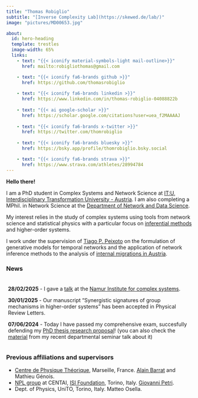 ```yaml
---
title: "Thomas Robiglio"
subtitle: "[Inverse Complexity Lab](https://skewed.de/lab/)"
image: "pictures/MD00653.jpg"

about:
  id: hero-heading
  template: trestles
  image-width: 65%
  links:
    - text: "{{< iconify material-symbols-light mail-outline>}}"
      href: mailto:robigliothomas@gmail.com

    - text: "{{< iconify fa6-brands github >}}"
      href: https://github.com/thomasrobiglio
    
    - text: "{{< iconify fa6-brands linkedin >}}"
      href: https://www.linkedin.com/in/thomas-robiglio-04088822b
    
    - text: "{{< ai google-scholar >}}"
      href: https://scholar.google.com/citations?user=uea_f2MAAAAJ
    
    - text: "{{< iconify fa6-brands x-twitter >}}"
      href: https://twitter.com/thomrobiglio
    
    - text: "{{< iconify fa6-brands bluesky >}}"
      href: https://bsky.app/profile/thomrobiglio.bsky.social

    - text: "{{< iconify fa6-brands strava >}}"
      href: https://www.strava.com/athletes/28994784
---
```


:::{#hero-heading}
**Hello there!**

I am a PhD student in Complex Systems and Network Science at [IT:U, Interdisciplinary Transformation University - Austria](https://it-u.at/en/). I am also completing a MPhil. in Network Science at the [Department of Network and Data Science](https://www.ceu.edu/unit/dnds).

My interest relies in the study of complex systems using tools from network science and statistical physics with a particular focus on [inferential methods](https://skewed.de/lab/research.html) and higher-order systems.

I work under the supervision of [Tiago P. Peixoto](https://skewed.de/tiago/) on the formulation of generative models for temporal networks and the application of network inference methods to the analysis of [internal migrations in Austria](https://moma.science).
:::

### News
<div style="height:170px;overflow:scroll;padding:5px;">
**28/02/2025** - I gave a [talk](pdf/presentation_namur_28Feb.pdf) at the [Namur Institute for complex systems](https://www.naxys.be).

**30/01/2025** - Our manuscript "Synergistic signatures of group mechanisms in higher-order systems" has been accepted in Physical Review Letters.

**07/06/2024** - Today I have passed my comprehensive exam, succesfully defending my [PhD thesis research proposal](pdf/robiglio_research_proposal.pdf)! (you can also check the [material](pdf/seminar_talk_08may2024.pdf) from my recent departmental seminar talk about it)


</div>

### Previous affiliations and supervisors
* [Centre de Physique Théorique](https://www.cpt.univ-mrs.fr), Marseille, France. [Alain Barrat](https://www.cpt.univ-mrs.fr/~barrat/) and Mathieu Génois.
* [NPL group](https://nplresearch.github.io) at CENTAI, [ISI Foundation](https://www.isi.it), Torino, Italy. [Giovanni Petri](https://lordgrilo.github.io).
* Dept. of Physics, UniTO, Torino, Italy. Matteo Osella.
